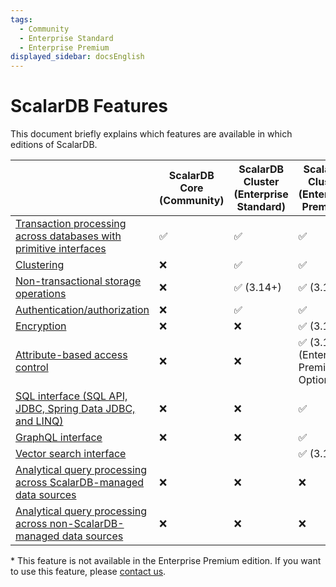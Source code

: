 ```yaml
---
tags:
  - Community
  - Enterprise Standard
  - Enterprise Premium
displayed_sidebar: docsEnglish
---
```


# ScalarDB Features

This document briefly explains which features are available in which editions of ScalarDB.

|                                                                                                                                                                        | ScalarDB Core (Community) | ScalarDB Cluster (Enterprise Standard) | ScalarDB Cluster (Enterprise Premium)       | ScalarDB Analytics (Enterprise) |
|------------------------------------------------------------------------------------------------------------------------------------------------------------------------|--------------------------|----------------------------------------|---------------------------------------------|---------------------------------|
| [Transaction processing across databases with primitive interfaces](getting-started-with-scalardb.mdx)                  | ✅       | ✅                     | ✅                          | ❌                               |
| [Clustering](scalardb-cluster/developer-guide-for-scalardb-cluster-with-java-api.mdx)          | ❌                         | ✅                     | ✅                          | ❌                                |
| [Non-transactional storage operations](develop-run-non-transactional-operations-overview.mdx)                                  | ❌                         | ✅ (3.14+)             | ✅ (3.14+)                  | ❌                                |
| [Authentication/authorization](scalardb-cluster/scalardb-auth-with-sql.mdx)                                                  | ❌                         | ✅                     | ✅                          | ❌                                |
| [Encryption](scalardb-cluster/encrypt-data-at-rest.mdx)                                                                      | ❌                         | ❌                                       | ✅ (3.14+)                  | ❌                                |
| [Attribute-based access control](scalardb-cluster/authorize-with-abac.mdx)                                                   | ❌                         | ❌                                       | ✅ (3.15+) (Enterprise Premium Option)* | ❌                                |
| [SQL interface (SQL API, JDBC, Spring Data JDBC, and LINQ)](scalardb-sql/jdbc-guide.mdx)                                      | ❌                         | ❌                                       | ✅                          | ❌                                |
| [GraphQL interface](scalardb-graphql/how-to-run-two-phase-commit-transaction.mdx)                                             | ❌                         | ❌                                       | ✅                          | ❌                                |
| [Vector search interface](scalardb-cluster/getting-started-with-vector-search.mdx)                                           |                          |                                        | ✅ (3.15+)                  |                                 |
| [Analytical query processing across ScalarDB-managed data sources](scalardb-samples/scalardb-analytics-spark-sample/README.mdx)     | ❌                         | ❌                                       | ❌                                            | ✅ (3.14+)      |
| [Analytical query processing across non-ScalarDB-managed data sources](scalardb-samples/scalardb-analytics-spark-sample/README.mdx) | ❌                         | ❌                                       | ❌                                            | ✅ (3.15+)      |

\* This feature is not available in the Enterprise Premium edition. If you want to use this feature, please [contact us](https://www.scalar-labs.com/contact).

